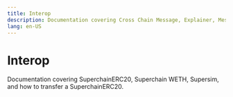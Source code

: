 ```yaml
---
title: Interop
description: Documentation covering Cross Chain Message, Explainer, Message Passing, Op Supervisor, Superchain Erc20, Superchain Weth, Supersim, Transfer Superchainerc20 in the Interop section of the OP Stack ecosystem.
lang: en-US
---
```



# Interop

Documentation covering SuperchainERC20, Superchain WETH, Supersim, and how to transfer a SuperchainERC20.

<Cards>
  <Card title="SuperchainERC20" href="/stack/interop/assets/superchain-erc20" />

  <Card title="SuperchainWETH (Interoperable ETH)" href="/stack/interop/assets/superchain-weth" />

  <Card title="How to transfer a SuperchainERC20" href="/stack/interop/assets/transfer-superchainERC20" />

  <Card title="How to deploy assets using SuperchainERC20" href="/stack/interop/assets/deploy-superchain-erc20" />

  <Card title="Best practices for SuperchainERC20" href="/stack/interop/assets/superchainerc20-best-practices" />
</Cards>
